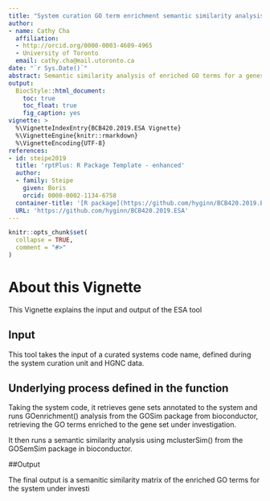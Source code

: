```yaml
---
title: "System curation GO term enrichment semantic similarity analysis"
author:
- name: Cathy Cha
  affiliation: 
  - http://orcid.org/0000-0003-4609-4965
  - University of Toronto
  email: cathy.cha@mail.utoronto.ca
date: "`r Sys.Date()`"
abstract: Semantic similarity analysis of enriched GO terms for a geneset obtained from system curation 
output:
  BiocStyle::html_document:
    toc: true
    toc_float: true
    fig_caption: yes
vignette: >
  %\VignetteIndexEntry{BCB420.2019.ESA Vignette}
  %\VignetteEngine{knitr::rmarkdown}
  %\VignetteEncoding{UTF-8}
references:
- id: steipe2019
  title: 'rptPlus: R Package Template - enhanced'
  author:
  - family: Steipe
    given: Boris
    orcid: 0000-0002-1134-6758
  container-title: '[R package](https://github.com/hyginn/BCB420.2019.ESA)'
  URL: 'https://github.com/hyginn/BCB420.2019.ESA'
---
```


```r
knitr::opts_chunk$set(
  collapse = TRUE,
  comment = "#>"
)
```

# About this Vignette

This Vignette explains the input and output of the ESA tool 

## Input 

This tool takes the input of a curated systems code name, defined during the system curation unit and HGNC data. 

## Underlying process defined in the function 

Taking the system code, it retrieves gene sets annotated to the system and runs GOenrichment() analysis from the GOSim package from bioconductor, retrieving the GO terms enriched to the gene set under investigation. 

It then runs a semantic similarity analysis using mclusterSim() from the GOSemSim package in bioconductor.

##Output 

The final output is a semanitic similarity matrix of the enriched GO terms for the system under investi



<!-- End -->
